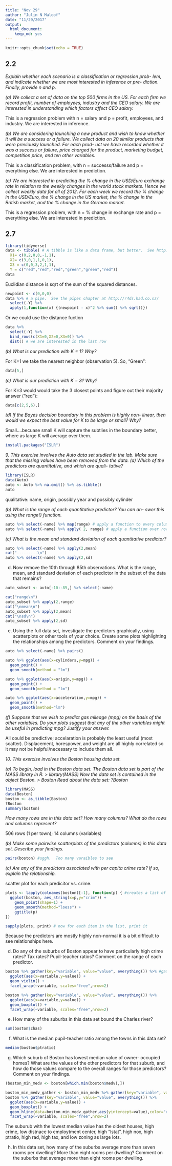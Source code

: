 ```yaml
---
title: "Nov 29"
author: "Julin N Maloof"
date: "11/29/2017"
output: 
  html_document: 
    keep_md: yes
---
```


```r
knitr::opts_chunk$set(echo = TRUE)
```

## 2.2

_Explain whether each scenario is a classification or regression prob- lem, and indicate whether we are most interested in inference or pre- diction. Finally, provide n and p._

_(a) We collect a set of data on the top 500 firms in the US. For each firm we record profit, number of employees, industry and the CEO salary. We are interested in understanding which factors affect CEO salary._

This is a regression problem with n = salary and p = profit, employees, and industry.  We are interested in inference.

_(b) We are considering launching a new product and wish to know whether it will be a success or a failure. We collect data on 20 similar products that were previously launched. For each prod- uct we have recorded whether it was a success or failure, price charged for the product, marketing budget, competition price, and ten other variables._

This is a classification problem, with n = successs/failure and p = everything else.  We are interested in prediction.

_(c) We are interested in predicting the % change in the USD/Euro exchange rate in relation to the weekly changes in the world stock markets. Hence we collect weekly data for all of 2012. For each week we record the % change in the USD/Euro, the % change in the US market, the % change in the British market, and the % change in the German market._

This is a regression problem, with n = % change in exchange rate and p = everything else.  We are interested in prediction.

## 2.7

```r
library(tidyverse)
data <- tibble( # A tibble is like a data frame, but better.  See http://r4ds.had.co.nz/
  X1= c(0,2,0,0,-1,1),
  X2= c(3,0,1,1,0,1),
  X3 = c(0,0,3,2,1,1),
  Y = c("red","red","red","green","green","red"))
data
```

Euclidian distance is sqrt of the sum of the squared distances.

```r
newpoint <- c(0,0,0)
data %>% # a pipe.  See the pipes chapter at http://r4ds.had.co.nz/
  select(-Y) %>%
  apply(1,function(x) {(newpoint - x)^2 %>% sum() %>% sqrt()})
```

Or we could use the distance fuction
```r
data %>% 
  select(-Y) %>%
  bind_rows(c(X1=0,X2=0,X3=0)) %>%
  dist() # we are interested in the last row
```

_(b) What is our prediction with K = 1? Why?_

For K=1 we take the nearest neighbor (observation 5).  So, "Green":

```r
data[5,]
```


_(c) What is our prediction with K = 3? Why?_

For K=3 would would take the 3 closest points and figure out their majority answer ("red"):

```r
data[c(2,5,6),]
```

_(d) If the Bayes decision boundary in this problem is highly non- linear, then would we expect the best value for K to be large or small? Why?_

Small....becuase small K will capture the subtlies in the boundary better, where as large K will average over them.

```r
install.packages("ISLR")
```

_9. This exercise involves the Auto data set studied in the lab. Make sure that the missing values have been removed from the data._
_(a) Which of the predictors are quantitative, and which are quali- tative?_

```r
library(ISLR)
data(Auto)
auto <- Auto %>% na.omit() %>% as.tibble()
auto
```

qualitative: name, origin, possibly year and possibly cylinder

_(b) What is the range of each quantitative predictor? You can an- swer this using the range() function._

```r
auto %>% select(-name) %>% map(range) # apply a function to every colum, or every item in a list.
auto %>% select(-name) %>% apply( 2, range) # apply a function over rows(1) or columns(2) 
```


_(c) What is the mean and standard deviation of each quantitative predictor?_

```r
auto %>% select(-name) %>% apply(2,mean)
cat("---------\n")
auto %>% select(-name) %>% apply(2,sd)
```


(d) Now remove the 10th through 85th observations. What is the range, mean, and standard deviation of each predictor in the subset of the data that remains?

```r
auto_subset <- auto[-10:-85,] %>% select(-name)

cat("range\n")
auto_subset %>% apply(2,range)
cat("\nmean\n")
auto_subset %>% apply(2,mean)
cat("\nsd\n")
auto_subset %>% apply(2,sd)
```


(e) Using the full data set, investigate the predictors graphically, using scatterplots or other tools of your choice. Create some plots highlighting the relationships among the predictors. Comment on your findings.

```r
auto %>% select(-name) %>% pairs()

auto %>% ggplot(aes(x=cylinders,y=mpg)) +
  geom_point() +
  geom_smooth(method = "lm")

auto %>% ggplot(aes(x=origin,y=mpg)) +
  geom_point() +
  geom_smooth(method = "lm")

auto %>% ggplot(aes(x=acceleration,y=mpg)) +
  geom_point() +
  geom_smooth(method="lm")
```

_(f) Suppose that we wish to predict gas mileage (mpg) on the basis of the other variables. Do your plots suggest that any of the other variables might be useful in predicting mpg? Justify your answer._

All could be predictive; accelaration is probably the least useful (most scatter).
Displacement, horespower, and weight are all highly correlated so it may not be helpful/necessary to include them all.

_10. This exercise involves the Boston housing data set._

_(a) To begin, load in the Boston data set. The Boston data set is
part of the MASS library in R. > library(MASS)
Now the data set is contained in the object Boston. > Boston
Read about the data set:
?Boston_

```r
library(MASS)
data(Boston)
boston <- as_tibble(Boston)
?Boston
summary(boston)
```


_How many rows are in this data set? How many columns? What do the rows and columns represent?_

506 rows (1 per town); 14 columns (variables)


_(b) Make some pairwise scatterplots of the predictors (columns) in this data set. Describe your findings._

```r
pairs(boston) #uggh.  Too many varaibles to see
```

_(c) Are any of the predictors associated with per capita crime rate? If so, explain the relationship._

scatter plot for each predicitor vs. crime.
```r
plots <- lapply(colnames(boston)[-1], function(p) { #creates a list of plots
  ggplot(boston, aes_string(x=p,y="crim")) +
    geom_point(shape=1) +
    geom_smooth(method="loess") + 
    ggtitle(p)
})

sapply(plots, print) # now for each item in the list, print it 
```

Because the predictors are mostly highly non-normal it is a bit difficult to see relationships here.

(d) Do any of the suburbs of Boston appear to have particularly high crime rates? Tax rates? Pupil-teacher ratios? Comment on the range of each predictor.

```r
boston %>% gather(key="variable", value="value", everything()) %>% #gather take wide format and converts to long
  ggplot(aes(x=variable,y=value)) +
  geom_violin() +
  facet_wrap(~variable, scales="free",nrow=2)

boston %>% gather(key="variable", value="value", everything()) %>%
  ggplot(aes(x=variable,y=value)) +
  geom_boxplot() +
  facet_wrap(~variable, scales="free",nrow=2)
```



(e) How many of the suburbs in this data set bound the Charles river?

```r
sum(boston$chas)
```

(f) What is the median pupil-teacher ratio among the towns in this data set?

```r
median(boston$ptratio)
```

(g) Which suburb of Boston has lowest median value of owner- occupied homes? What are the values of the other predictors for that suburb, and how do those values compare to the overall ranges for those predictors? Comment on your findings.

```r
(boston_min_medv <- boston[which.min(boston$medv),])
```

```r
boston_min_medv_gather <- boston_min_medv %>% gather(key="variable", value="value", everything())
boston %>% gather(key="variable", value="value", everything()) %>%
  ggplot(aes(x=variable,y=value)) +
  geom_boxplot() +
  geom_hline(data=boston_min_medv_gather,aes(yintercept=value),color="red") +
  facet_wrap(~variable, scales="free",nrow=2)
```

The suburub with the lowest median value has the oldest houses, high crime, low distnace to employtment center, high "lstat", high nox, high ptratio, high rad, high tax, and low zoning as large lots.


(h) In this data set, how many of the suburbs average more than seven rooms per dwelling? More than eight rooms per dwelling? Comment on the suburbs that average more than eight rooms per dwelling.





